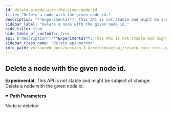 ```yaml
---
id: delete-a-node-with-the-given-node-id
title: "Delete a node with the given node id."
description: "**Experimental**: This API is not stable and might be subject of change.<br/>"
sidebar_label: "Delete a node with the given node id."
hide_title: true
hide_table_of_contents: true
api: {"description":"**Experimental**: This API is not stable and might be subject of change.<br/>\nDelete a node with the given node id.\n","tags":["node_management"],"parameters":[{"name":"graph_id","in":"path","description":"The identifier of the graph","example":"resoto","required":true,"schema":{"type":"string"}},{"name":"node_id","in":"path","description":"The identifier of the node","required":true,"schema":{"type":"string"}}],"responses":{"204":{"description":"Node is deleted"}},"method":"delete","path":"/graph/{graph_id}/node/{node_id}","servers":[{"url":"https://{host}:{port}","variables":{"host":{"default":"localhost"},"port":{"default":"8900"}}}],"info":{"title":"Resoto Core REST API","version":"V1"},"postman":{"name":"Delete a node with the given node id.","description":{"content":"**Experimental**: This API is not stable and might be subject of change.<br/>\nDelete a node with the given node id.\n","type":"text/plain"},"url":{"path":["graph",":graph_id","node",":node_id"],"host":["{{baseUrl}}"],"query":[],"variable":[{"disabled":false,"description":{"content":"(Required) The identifier of the graph","type":"text/plain"},"type":"any","value":"","key":"graph_id"},{"disabled":false,"description":{"content":"(Required) The identifier of the node","type":"text/plain"},"type":"any","value":"","key":"node_id"}]},"method":"DELETE"}}
sidebar_class_name: "delete api-method"
info_path: versioned_docs/version-2.X/reference/api/resoto-core-rest-api
---
```



## Delete a node with the given node id.

**Experimental**: This API is not stable and might be subject of change.<br/> Delete a node with the given node id.

<details style={{"marginBottom":"1rem"}} data-collapsed={false} open={true}><summary style={{}}><strong>Path Parameters</strong></summary><div><ul><ParamsItem className={"paramsItem"} param={{"name":"graph_id","in":"path","description":"The identifier of the graph","example":"resoto","required":true,"schema":{"type":"string"}}}></ParamsItem><ParamsItem className={"paramsItem"} param={{"name":"node_id","in":"path","description":"The identifier of the node","required":true,"schema":{"type":"string"}}}></ParamsItem></ul></div></details><div><ApiTabs><TabItem label={"204"} value={"204"}><div>

Node is deleted

</div><div></div></TabItem></ApiTabs></div>

